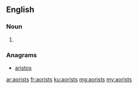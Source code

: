 ==English==

===Noun===
{{head|en|noun plural form}}

# {{plural of|aorist|lang=en}}

===Anagrams===
* [[aristos#English|aristos]]

[[ar:aorists]]
[[fr:aorists]]
[[ku:aorists]]
[[mg:aorists]]
[[my:aorists]]